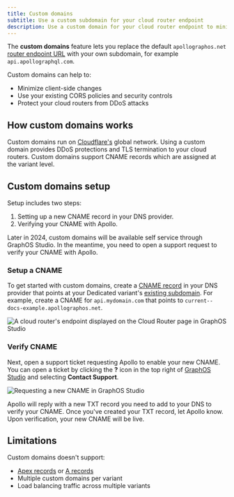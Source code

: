 ```yaml
---
title: Custom domains
subtitle: Use a custom subdomain for your cloud router endpoint
description: Use a custom domain for your cloud router endpoint to minimize client-side changes, use existing security policies, and shield against DDoS attacks.
---
```


<DedicatedPreview />

The **custom domains** feature lets you replace the default `apollographos.net` [router endpoint URL](./quickstart#router-endpoint-url) with your own subdomain, for example `api.apollographql.com`.

Custom domains can help to:

- Minimize client-side changes
- Use your existing CORS policies and security controls
- Protect your cloud routers from DDoS attacks

## How custom domains works

Custom domains run on [Cloudflare's](https://www.cloudflare.com/) global network.
Using a custom domain provides DDoS protections and TLS termination to your cloud routers.
Custom domains support CNAME records which are assigned at the variant level.

## Custom domains setup

Setup includes two steps:

1. Setting up a new CNAME record in your DNS provider.
2. Verifying your CNAME with Apollo.
  <Note>

  Later in 2024, custom domains will be available self service through GraphOS Studio. In the meantime, you need to open a support request to verify your CNAME with Apollo.

  </Note>

### Setup a CNAME

To get started with custom domains, create a [CNAME record](https://www.cloudflare.com/learning/dns/dns-records/dns-cname-record/) in your DNS provider that points at your Dedicated variant's [existing subdomain](./quickstart#router-endpoint-url). For example, create a CNAME for `api.mydomain.com` that points to `current--docs-example.apollographos.net`.

<img
  className="screenshot"
  alt="A cloud router's endpoint displayed on the Cloud Router page in GraphOS Studio"
  src="../../img/cloud-dedicated/router-endpoint.png"
/>

### Verify CNAME

Next, open a support ticket requesting Apollo to enable your new CNAME.
You can open a ticket by clicking the **?** icon in the top right of [GraphOS Studio](https://studio.apollographql.com?referrer=docs-content) and selecting **Contact Support**.

<img
  className="screenshot"
  alt="Requesting a new CNAME in GraphOS Studio"
  src="../../img/cloud-dedicated/support-ticket.png"
/>

Apollo will reply with a new TXT record you need to add to your DNS to verify your CNAME.
Once you've created your TXT record, let Apollo know.
Upon verification, your new CNAME will be live.

## Limitations

Custom domains doesn't support:

- [Apex records](https://learn.microsoft.com/en-us/azure/dns/dns-zones-records#record-names) or [A records](https://learn.microsoft.com/en-us/azure/dns/dns-zones-records#record-types)
- Multiple custom domains per variant
- Load balancing traffic across multiple variants
